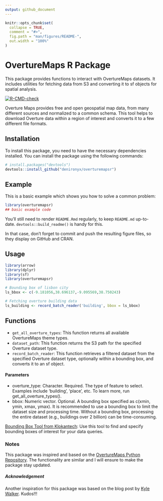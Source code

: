 ```yaml
---
output: github_document
---
```


<!-- README.md is generated from README.Rmd. Please edit that file -->

```r
knitr::opts_chunk$set(
  collapse = TRUE,
  comment = "#>",
  fig.path = "man/figures/README-",
  out.width = "100%"
)
```

# OvertureMaps R Package

This package provides functions to interact with OvertureMaps datasets. It includes utilities for fetching data from S3 and converting it to sf objects for spatial analysis.

<!-- badges: start -->

[![R-CMD-check](https://github.com/denironyx/overturemapsr/actions/workflows/R-CMD-check.yaml/badge.svg)](https://github.com/denironyx/overturemapsr/actions/workflows/R-CMD-check.yaml)

<!-- badges: end -->

Overture Maps provides free and open geospatial map data, from many different sources and normalized to a common schema. This tool helps to download Overture data within a region of interest and converts it to a few different file formats.

## Installation

To install this package, you need to have the necessary dependencies installed. You can install the package using the following commands:

``` r
# install.packages("devtools")
devtools::install_github("denironyx/overturemapsr")
```

## Example

This is a basic example which shows you how to solve a common problem:

```r
library(overturemapsr)
## basic example code
```

You'll still need to render `README.Rmd` regularly, to keep `README.md` up-to-date. `devtools::build_readme()` is handy for this.

In that case, don't forget to commit and push the resulting figure files, so they display on GitHub and CRAN.

## Usage
```r
library(arrow)
library(dplyr)
library(sf)
library(overturemapsr)

# Bounding box of lisbon city
ls_bbox <- c(-9.181056,38.696137,-9.095569,38.750243)

# Fetching overture building data
ls_building <- record_batch_reader('building', bbox = ls_bbox)

```

## Functions

- `get_all_overture_types`:  This function returns all available OvertureMaps theme types. 
- `dataset_path`: This function returns the S3 path for the specified Overture dataset type. 
- `record_batch_reader`: This function retrieves a filtered dataset from the specified Overture dataset type, optionally within a bounding box, and converts it to an sf object.

#### Parameters

-   overture_type: Character. Required. The type of feature to select. Examples include 'building', 'place', etc. To learn more, run get_all_overture_types().
-   bbox: Numeric vector. Optional. A bounding box specified as c(xmin, ymin, xmax, ymax). It is recommended to use a bounding box to limit the dataset size and processing time. Without a bounding box, processing the entire dataset (e.g., buildings over 2 billion) can be time-consuming.


[Bounding Box Tool from Klokantech](https://boundingbox.klokantech.com/): Use this tool to find and specify bounding boxes of interest for your data queries.

### Notes
This package was inspired and based on the [OvertureMaps Python Repository](https://github.com/OvertureMaps/overturemaps-py/tree/main). The functionality are similar and I will ensure to make the package stay updated.


##### Acknowledgement
Another inspiration for this package was based on the blog post by [Kyle Walker](https://walker-data.com/posts/overture-buildings/). Kudos!!!
